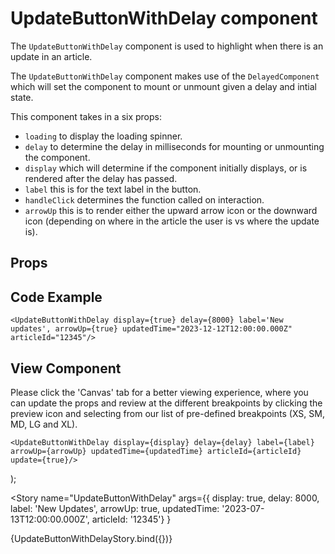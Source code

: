 

<Meta
  title="Components/Misc/UpdateButtonWithDelay"
  component={UpdateButtonWithDelay}
/>

# UpdateButtonWithDelay component
The `UpdateButtonWithDelay` component is used to highlight when there is an update in an article.

The `UpdateButtonWithDelay` component makes use of the `DelayedComponent` which will set the component to mount or unmount given a delay and intial state.

This component takes in a six props:
- `loading` to display the loading spinner.
- `delay` to determine the delay in milliseconds for mounting or unmounting the component.
- `display` which will determine if the component initially displays, or is rendered after the delay has passed.
- `label` this is for the text label in the button.
- `handleClick` determines the function called on interaction.
- `arrowUp` this is to render either the upward arrow icon or the downward icon (depending on where in the article the user is vs where the update is).

## Props
<Props of={UpdateButtonWithDelay} />

## Code Example
`<UpdateButtonWithDelay display={true} delay={8000} label='New updates', arrowUp={true} updatedTime="2023-12-12T12:00:00.000Z" articleId="12345"/>`

## View Component
Please click the 'Canvas' tab for a better viewing experience, where you can update the props and review at the different breakpoints by clicking the preview icon and selecting from our list of pre-defined breakpoints (XS, SM, MD, LG and XL).

    <UpdateButtonWithDelay display={display} delay={delay} label={label} arrowUp={arrowUp} updatedTime={updatedTime} articleId={articleId} update={true}/>
);

<Story name="UpdateButtonWithDelay"
  args={{ display: true, delay: 8000, label: 'New Updates', arrowUp: true, updatedTime: '2023-07-13T12:00:00.000Z', articleId: '12345'} }
>
  {UpdateButtonWithDelayStory.bind({})}
</Story>
